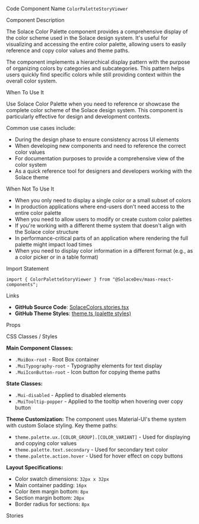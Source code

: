 
<Meta of={SolaceColorsStories} />

<Title>Solace Color Palette</Title>

<Description of={SolaceColorsStories} />

<Subtitle>Code Component Name</Subtitle>
`ColorPaletteStoryViewer`

<Subtitle>Component Description</Subtitle>

The Solace Color Palette component provides a comprehensive display of the color scheme used in the Solace design system. It's useful for visualizing and accessing the entire color palette, allowing users to easily reference and copy color values and theme paths.

The component implements a hierarchical display pattern with the purpose of organizing colors by categories and subcategories. This pattern helps users quickly find specific colors while still providing context within the overall color system.

<Subtitle>When To Use It</Subtitle>

Use Solace Color Palette when you need to reference or showcase the complete color scheme of the Solace design system. This component is particularly effective for design and development contexts.

Common use cases include:

- During the design phase to ensure consistency across UI elements
- When developing new components and need to reference the correct color values
- For documentation purposes to provide a comprehensive view of the color system
- As a quick reference tool for designers and developers working with the Solace theme

<Subtitle>When Not To Use It</Subtitle>

- When you only need to display a single color or a small subset of colors
- In production applications where end-users don't need access to the entire color palette
- When you need to allow users to modify or create custom color palettes
- If you're working with a different theme system that doesn't align with the Solace color structure
- In performance-critical parts of an application where rendering the full palette might impact load times
- When you need to display color information in a different format (e.g., as a color picker or in a table format)

<Subtitle>Import Statement</Subtitle>

```tsx
import { ColorPaletteStoryViewer } from "@SolaceDev/maas-react-components";
```

<Subtitle>Links</Subtitle>

- **GitHub Source Code**: [SolaceColors.stories.tsx](https://github.com/SolaceDev/maas-react-components/blob/main/storybook/src/stories/style/colors/SolaceColors.stories.tsx)
- **GitHub Theme Styles**: <a href="https://github.com/SolaceDev/maas-react-components/blob/main/src/resources/theme.ts#:~:text=palette" target="_blank">theme.ts (palette styles)</a>

<Subtitle>Props</Subtitle>

<ArgTypes of={SolaceColorsStories} />

<Subtitle>CSS Classes / Styles</Subtitle>

**Main Component Classes:**

- `.MuiBox-root` - Root Box container
- `.MuiTypography-root` - Typography elements for text display
- `.MuiIconButton-root` - Icon button for copying theme paths

**State Classes:**

- `.Mui-disabled` - Applied to disabled elements
- `.MuiTooltip-popper` - Applied to the tooltip when hovering over copy button

**Theme Customization:**
The component uses Material-UI's theme system with custom Solace styling. Key theme paths:

- `theme.palette.ux.[COLOR_GROUP].[COLOR_VARIANT]` - Used for displaying and copying color values
- `theme.palette.text.secondary` - Used for secondary text color
- `theme.palette.action.hover` - Used for hover effect on copy buttons

**Layout Specifications:**

- Color swatch dimensions: `32px x 32px`
- Main container padding: `16px`
- Color item margin bottom: `8px`
- Section margin bottom: `20px`
- Border radius for sections: `8px`

<Subtitle>Stories</Subtitle>

<CustomStories />
